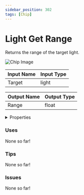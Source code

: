 ```yaml
---
sidebar_position: 302
tags: [Chip]
---
```


# Light Get Range

Returns the range of the target light.



![Chip Image](/svg/e218e55a-3307-4839-a3d4-b7cc72e1e3bc.svg)

| Input Name | Input Type |
|-----------|-----------|
| Target | light |

| Output Name | Output Type |
|-----------|-----------|
| Range | float |


<details>
  <summary>Properties</summary>
  <div>
    <div>
    <table>
      <thead>
        <tr>
          <th>Is beta required?</th>
          <th>❌</th>
        </tr>
        <tr>
          <th>Is this chip a trolling risk?</th>
          <th>❌</th>
        </tr>
        <tr>
          <th>Chip UUPD</th>
          <th>._uuid</th>
        </tr>
      </thead>
    </table>
    </div>
  </div>
</details>

### Uses

None so far!

### Tips

None so far!

### Issues

None so far!